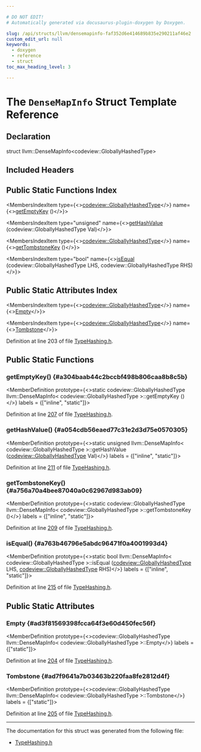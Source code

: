```yaml
---

# DO NOT EDIT!
# Automatically generated via docusaurus-plugin-doxygen by Doxygen.

slug: /api/structs/llvm/densemapinfo-faf352d6e414689b835e290211af46e2
custom_edit_url: null
keywords:
  - doxygen
  - reference
  - struct
toc_max_heading_level: 3

---
```





# The `DenseMapInfo` Struct Template Reference

<DoxygenPage pluginConfig={pluginConfig}>



## Declaration

<CodeBlock>struct llvm::DenseMapInfo&lt;codeview::GloballyHashedType&gt;</CodeBlock>

## Included Headers

<IncludesList>
<IncludesListItem
  filePath="llvm/DebugInfo/CodeView/TypeHashing.h"
  permalink="/docs/api/files/include/include/llvm/include/llvm/debuginfo/include/llvm/debuginfo/codeview/typehashing-h"
  isLocal="true" />
</IncludesList>

## Public Static Functions Index

<MembersIndex>

<MembersIndexItem
  type={<><a href="/docs/api/structs/llvm/codeview/globallyhashedtype">codeview::GloballyHashedType</a></>}
  name={<><a href="#a304baab44c2bccbf498b806caa8b8c5b">getEmptyKey</a> ()</>}>
</MembersIndexItem>

<MembersIndexItem
  type="unsigned"
  name={<><a href="#a054cdb56eaed77c31e2d3d75e0570305">getHashValue</a> (codeview::GloballyHashedType Val)</>}>
</MembersIndexItem>

<MembersIndexItem
  type={<><a href="/docs/api/structs/llvm/codeview/globallyhashedtype">codeview::GloballyHashedType</a></>}
  name={<><a href="#a756a70a4bee87040a0c62967d983ab09">getTombstoneKey</a> ()</>}>
</MembersIndexItem>

<MembersIndexItem
  type="bool"
  name={<><a href="#a763b46796e5abdc96471f0a4001993d4">isEqual</a> (codeview::GloballyHashedType LHS, codeview::GloballyHashedType RHS)</>}>
</MembersIndexItem>

</MembersIndex>

## Public Static Attributes Index

<MembersIndex>

<MembersIndexItem
  type={<><a href="/docs/api/structs/llvm/codeview/globallyhashedtype">codeview::GloballyHashedType</a></>}
  name={<><a href="#ad3f81569398fcca64f3e60d450fec56f">Empty</a></>}>
</MembersIndexItem>

<MembersIndexItem
  type={<><a href="/docs/api/structs/llvm/codeview/globallyhashedtype">codeview::GloballyHashedType</a></>}
  name={<><a href="#ad7f9641a7b03463b220faa8fe2812d4f">Tombstone</a></>}>
</MembersIndexItem>

</MembersIndex>


Definition at line 203 of file <a href="/docs/api/files/include/include/llvm/include/llvm/debuginfo/include/llvm/debuginfo/codeview/typehashing-h">TypeHashing.h</a>.

<SectionDefinition>

## Public Static Functions

### getEmptyKey() {#a304baab44c2bccbf498b806caa8b8c5b}

<MemberDefinition
  prototype={<>static codeview::GloballyHashedType llvm::DenseMapInfo&lt; codeview::GloballyHashedType &gt;::getEmptyKey ()</>}
  labels = {["inline", "static"]}>

Definition at line <a href="/docs/api/files/include/include/llvm/include/llvm/debuginfo/include/llvm/debuginfo/codeview/typehashing-h/#l00207">207</a> of file <a href="/docs/api/files/include/include/llvm/include/llvm/debuginfo/include/llvm/debuginfo/codeview/typehashing-h">TypeHashing.h</a>.
</MemberDefinition>

### getHashValue() {#a054cdb56eaed77c31e2d3d75e0570305}

<MemberDefinition
  prototype={<>static unsigned llvm::DenseMapInfo&lt; codeview::GloballyHashedType &gt;::getHashValue (<a href="/docs/api/structs/llvm/codeview/globallyhashedtype">codeview::GloballyHashedType</a> Val)</>}
  labels = {["inline", "static"]}>

Definition at line <a href="/docs/api/files/include/include/llvm/include/llvm/debuginfo/include/llvm/debuginfo/codeview/typehashing-h/#l00211">211</a> of file <a href="/docs/api/files/include/include/llvm/include/llvm/debuginfo/include/llvm/debuginfo/codeview/typehashing-h">TypeHashing.h</a>.
</MemberDefinition>

### getTombstoneKey() {#a756a70a4bee87040a0c62967d983ab09}

<MemberDefinition
  prototype={<>static codeview::GloballyHashedType llvm::DenseMapInfo&lt; codeview::GloballyHashedType &gt;::getTombstoneKey ()</>}
  labels = {["inline", "static"]}>

Definition at line <a href="/docs/api/files/include/include/llvm/include/llvm/debuginfo/include/llvm/debuginfo/codeview/typehashing-h/#l00209">209</a> of file <a href="/docs/api/files/include/include/llvm/include/llvm/debuginfo/include/llvm/debuginfo/codeview/typehashing-h">TypeHashing.h</a>.
</MemberDefinition>

### isEqual() {#a763b46796e5abdc96471f0a4001993d4}

<MemberDefinition
  prototype={<>static bool llvm::DenseMapInfo&lt; codeview::GloballyHashedType &gt;::isEqual (<a href="/docs/api/structs/llvm/codeview/globallyhashedtype">codeview::GloballyHashedType</a> LHS, <a href="/docs/api/structs/llvm/codeview/globallyhashedtype">codeview::GloballyHashedType</a> RHS)</>}
  labels = {["inline", "static"]}>

Definition at line <a href="/docs/api/files/include/include/llvm/include/llvm/debuginfo/include/llvm/debuginfo/codeview/typehashing-h/#l00215">215</a> of file <a href="/docs/api/files/include/include/llvm/include/llvm/debuginfo/include/llvm/debuginfo/codeview/typehashing-h">TypeHashing.h</a>.
</MemberDefinition>

</SectionDefinition>

<SectionDefinition>

## Public Static Attributes

### Empty {#ad3f81569398fcca64f3e60d450fec56f}

<MemberDefinition
  prototype={<>codeview::GloballyHashedType llvm::DenseMapInfo&lt; codeview::GloballyHashedType &gt;::Empty</>}
  labels = {["static"]}>

Definition at line <a href="/docs/api/files/include/include/llvm/include/llvm/debuginfo/include/llvm/debuginfo/codeview/typehashing-h/#l00204">204</a> of file <a href="/docs/api/files/include/include/llvm/include/llvm/debuginfo/include/llvm/debuginfo/codeview/typehashing-h">TypeHashing.h</a>.
</MemberDefinition>

### Tombstone {#ad7f9641a7b03463b220faa8fe2812d4f}

<MemberDefinition
  prototype={<>codeview::GloballyHashedType llvm::DenseMapInfo&lt; codeview::GloballyHashedType &gt;::Tombstone</>}
  labels = {["static"]}>

Definition at line <a href="/docs/api/files/include/include/llvm/include/llvm/debuginfo/include/llvm/debuginfo/codeview/typehashing-h/#l00205">205</a> of file <a href="/docs/api/files/include/include/llvm/include/llvm/debuginfo/include/llvm/debuginfo/codeview/typehashing-h">TypeHashing.h</a>.
</MemberDefinition>

</SectionDefinition>

<hr/>

The documentation for this struct was generated from the following file:

<ul>
<li><a href="/docs/api/files/include/include/llvm/include/llvm/debuginfo/include/llvm/debuginfo/codeview/typehashing-h">TypeHashing.h</a></li>
</ul>

</DoxygenPage>
